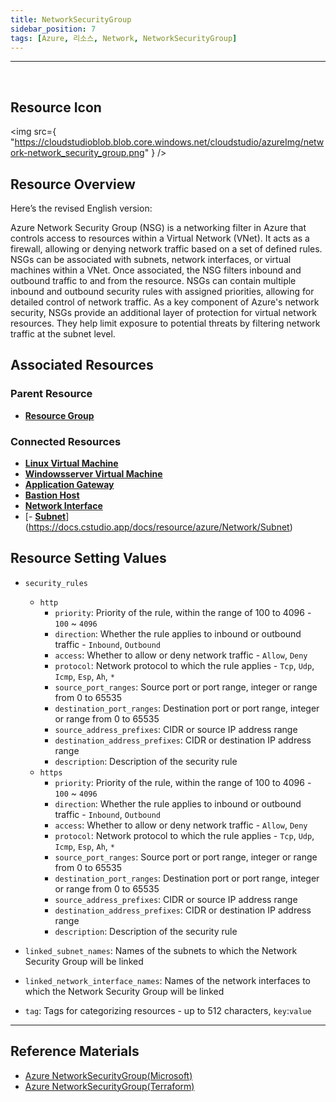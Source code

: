 ```yaml
---
title: NetworkSecurityGroup
sidebar_position: 7
tags: [Azure, 리소스, Network, NetworkSecurityGroup]
---
```


<hr />
<br />

## Resource Icon

<img
    src={
        "https://cloudstudioblob.blob.core.windows.net/cloudstudio/azureImg/network-network_security_group.png"
    }
/>

## Resource Overview

Here’s the revised English version:

Azure Network Security Group (NSG) is a networking filter in Azure that controls access to resources within a Virtual Network (VNet). 
It acts as a firewall, allowing or denying network traffic based on a set of defined rules.
NSGs can be associated with subnets, network interfaces, or virtual machines within a VNet. 
Once associated, the NSG filters inbound and outbound traffic to and from the resource.
NSGs can contain multiple inbound and outbound security rules with assigned priorities, allowing for detailed control of network traffic.
As a key component of Azure's network security, NSGs provide an additional layer of protection for virtual network resources. 
They help limit exposure to potential threats by filtering network traffic at the subnet level.

## Associated Resources

### Parent Resource

-   [**Resource Group**](https://docs.cstudio.app/docs/resource/azure/Base/ResourceGroup)

### Connected Resources

-   [**Linux Virtual Machine**](https://docs.cstudio.app/docs/resource/azure/Compute/LinuxVirtualMachine)
-   [**Windowsserver Virtual Machine**](https://docs.cstudio.app/docs/resource/azure/Compute/WindowsserverVirtualMachine)
-   [**Application Gateway**](https://docs.cstudio.app/docs/resource/azure/Network/ApplicationGateway)
-   [**Bastion Host**](https://docs.cstudio.app/docs/resource/azure/Network/BastionHost)
-   [**Network Interface**](https://docs.cstudio.app/docs/resource/azure/Network/NetworkInterface)
-   [- [**Subnet**](https://docs.cstudio.app/docs/resource/azure/Network/Subnet)](https://docs.cstudio.app/docs/resource/azure/Network/Subnet)

## Resource Setting Values

-   `security_rules`

    -   `http`
        -   `priority`: Priority of the rule, within the range of 100 to 4096 - `100` ~ `4096`
        -   `direction`: Whether the rule applies to inbound or outbound traffic - `Inbound`, `Outbound`
        -   `access`: Whether to allow or deny network traffic - `Allow`, `Deny`
        -   `protocol`: Network protocol to which the rule applies - `Tcp`, `Udp`, `Icmp`, `Esp`, `Ah`, `*`
        -   `source_port_ranges`: Source port or port range, integer or range from 0 to 65535
        -   `destination_port_ranges`: Destination port or port range, integer or range from 0 to 65535
        -   `source_address_prefixes`: CIDR or source IP address range
        -   `destination_address_prefixes`: CIDR or destination IP address range
        -   `description`: Description of the security rule
    -   `https`
        -   `priority`: Priority of the rule, within the range of 100 to 4096 - `100` ~ `4096`
        -   `direction`: Whether the rule applies to inbound or outbound traffic - `Inbound`, `Outbound`
        -   `access`: Whether to allow or deny network traffic - `Allow`, `Deny`
        -   `protocol`: Network protocol to which the rule applies - `Tcp`, `Udp`, `Icmp`, `Esp`, `Ah`, `*`
        -   `source_port_ranges`: Source port or port range, integer or range from 0 to 65535
        -   `destination_port_ranges`: Destination port or port range, integer or range from 0 to 65535
        -   `source_address_prefixes`: CIDR or source IP address range
        -   `destination_address_prefixes`: CIDR or destination IP address range
        -   `description`: Description of the security rule

-   `linked_subnet_names`: Names of the subnets to which the Network Security Group will be linked

-   `linked_network_interface_names`: Names of the network interfaces to which the Network Security Group will be linked
-   `tag`: Tags for categorizing resources - up to 512 characters, `key`:`value`
---

## Reference Materials

-   [Azure NetworkSecurityGroup(Microsoft)](https://learn.microsoft.com/en-us/azure/virtual-network/network-security-groups-overview)
-   [Azure NetworkSecurityGroup(Terraform)](https://registry.terraform.io/providers/hashicorp/azurerm/latest/docs/resources/network_security_group)
